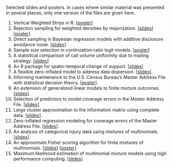 Selected slides and posters. In cases where similar material was presented in
several places, only one version of the files are given here.

1. Vertical Weighted Strips in R.
   [[poster](downloads/presentations/sdss2024.pdf)]
1. Rejection sampling for weighted densities by majorization.
   [[slides](downloads/presentations/census2023.pdf)]
   [[poster](downloads/presentations/sdss2023.pdf)]
1. Direct sampling in Bayesian regression models with additive disclosure
   avoidance noise.
   [[slides](downloads/presentations/census2021.pdf)]
1. Sample size selection in continuation-ratio logit models.
   [[poster](downloads/presentations/jsm2020.pdf)]
1. A statistical comparison of call volume uniformity due to mailing strategy.
   [[slides](downloads/presentations/jsm2018.pdf)]
1. An R package for spatio-temporal change of support.
   [[slides](downloads/presentations/icas2018.pdf)]
1. A flexible zero-inflated model to address data dispersion.
   [[slides](downloads/presentations/icosda2016.pdf)].
1. Informing maintenance to the U.S. Census Bureau’s Master Address File with
   statistical decision theory.
   [[poster](downloads/presentations/jsm2016.pdf)].
1. An extension of generalized linear models to finite mixture outcomes.
   [[slides](downloads/presentations/umbc2016.pdf)].
1. Selection of predictors to model coverage errors in the Master Address File.
   [[slides](downloads/presentations/tse2015.pdf)].
1. Large cluster approximation to the information matrix using complete data.
   [[slides](downloads/presentations/jsm2014-approxfim.pdf)].
1. Zero-inflated regression modeling for coverage errors of the Master Address
   File.
   [[slides](downloads/presentations/jsm2014-maf.pdf)].
1. An analysis of categorical injury data using mixtures of multinomials.
   [[slides](downloads/presentations/psday2013.pdf)].
1. An approximate Fisher scoring algorithm for finite mixtures of multinomials.
   [[slides](downloads/presentations/psday2012.pdf)]
   [[poster](downloads/presentations/psday2011.pdf)].
1. Maximum likelihood estimation of multinomial mixture models using high
   performance computing.
   [[slides](downloads/presentations/ssc2011.pdf)]

